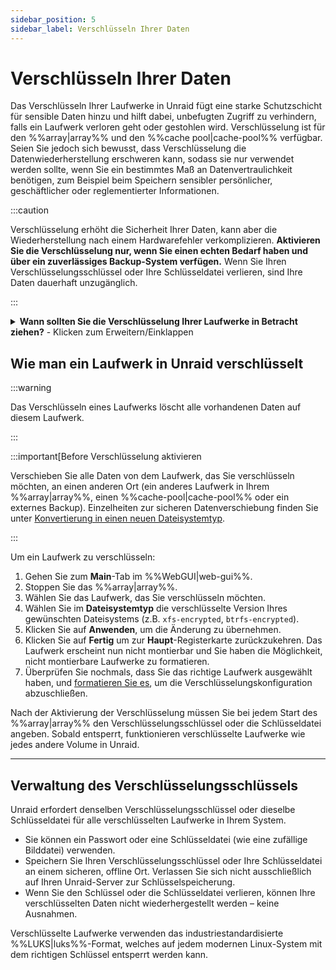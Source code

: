 ```yaml
---
sidebar_position: 5
sidebar_label: Verschlüsseln Ihrer Daten
---
```


# Verschlüsseln Ihrer Daten

Das Verschlüsseln Ihrer Laufwerke in Unraid fügt eine starke Schutzschicht für sensible Daten hinzu und hilft dabei, unbefugten Zugriff zu verhindern, falls ein Laufwerk verloren geht oder gestohlen wird. Verschlüsselung ist für den %%array|array%% und den %%cache pool|cache-pool%% verfügbar. Seien Sie jedoch sich bewusst, dass Verschlüsselung die Datenwiederherstellung erschweren kann, sodass sie nur verwendet werden sollte, wenn Sie ein bestimmtes Maß an Datenvertraulichkeit benötigen, zum Beispiel beim Speichern sensibler persönlicher, geschäftlicher oder reglementierter Informationen.

:::caution

Verschlüsselung erhöht die Sicherheit Ihrer Daten, kann aber die Wiederherstellung nach einem Hardwarefehler verkomplizieren. **Aktivieren Sie die Verschlüsselung nur, wenn Sie einen echten Bedarf haben und über ein zuverlässiges Backup-System verfügen.** Wenn Sie Ihren Verschlüsselungsschlüssel oder Ihre Schlüsseldatei verlieren, sind Ihre Daten dauerhaft unzugänglich.

:::

<details>
  <summary><strong>Wann sollten Sie die Verschlüsselung Ihrer Laufwerke in Betracht ziehen?</strong> - Klicken zum Erweitern/Einklappen</summary>

  - Sie speichern vertrauliche, regulierte oder sensible Daten auf Ihrem Unraid-Server.
  - Sie sind besorgt über Datendiebstahl, falls ein Laufwerk physisch entfernt oder gestohlen wird.
  - Sie müssen die organisatorischen oder gesetzlichen Anforderungen zum Datenschutz erfüllen.

  Wenn Sie Unraid hauptsächlich für Heimmedien oder nicht sensitive Dateien verwenden, ist die Verschlüsselung möglicherweise nicht notwendig und kann die Fehlersuche und Wiederherstellung erschweren.
</details>

## Wie man ein Laufwerk in Unraid verschlüsselt

:::warning

Das Verschlüsseln eines Laufwerks löscht alle vorhandenen Daten auf diesem Laufwerk.

:::

:::important[Before Verschlüsselung aktivieren

Verschieben Sie alle Daten von dem Laufwerk, das Sie verschlüsseln möchten, an einen anderen Ort (ein anderes Laufwerk in Ihrem %%array|array%%, einen %%cache-pool|cache-pool%% oder ein externes Backup). Einzelheiten zur sicheren Datenverschiebung finden Sie unter [Konvertierung in einen neuen Dateisystemtyp](../../using-unraid-to/manage-storage/file-systems.mdx#converting-to-a-new-file-system-type).

:::

Um ein Laufwerk zu verschlüsseln:

1. Gehen Sie zum **Main**-Tab im %%WebGUI|web-gui%%.
2. Stoppen Sie das %%array|array%%.
3. Wählen Sie das Laufwerk, das Sie verschlüsseln möchten.
4. Wählen Sie im **Dateisystemtyp** die verschlüsselte Version Ihres gewünschten Dateisystems (z.B. `xfs-encrypted`, `btrfs-encrypted`).
5. Klicken Sie auf **Anwenden**, um die Änderung zu übernehmen.
6. Klicken Sie auf **Fertig** um zur **Haupt**-Registerkarte zurückzukehren. Das Laufwerk erscheint nun nicht montierbar und Sie haben die Möglichkeit, nicht montierbare Laufwerke zu formatieren.
7. Überprüfen Sie nochmals, dass Sie das richtige Laufwerk ausgewählt haben, und [formatieren Sie es](../../using-unraid-to/manage-storage/file-systems.mdx#creating-a-file-system-formatting), um die Verschlüsselungskonfiguration abzuschließen.

Nach der Aktivierung der Verschlüsselung müssen Sie bei jedem Start des %%array|array%% den Verschlüsselungsschlüssel oder die Schlüsseldatei angeben. Sobald entsperrt, funktionieren verschlüsselte Laufwerke wie jedes andere Volume in Unraid.

---

## Verwaltung des Verschlüsselungsschlüssels

Unraid erfordert denselben Verschlüsselungsschlüssel oder dieselbe Schlüsseldatei für alle verschlüsselten Laufwerke in Ihrem System.

- Sie können ein Passwort oder eine Schlüsseldatei (wie eine zufällige Bilddatei) verwenden.
- Speichern Sie Ihren Verschlüsselungsschlüssel oder Ihre Schlüsseldatei an einem sicheren, offline Ort. Verlassen Sie sich nicht ausschließlich auf Ihren Unraid-Server zur Schlüsselspeicherung.
- Wenn Sie den Schlüssel oder die Schlüsseldatei verlieren, können Ihre verschlüsselten Daten nicht wiederhergestellt werden – keine Ausnahmen.

Verschlüsselte Laufwerke verwenden das industriestandardisierte %%LUKS|luks%%-Format, welches auf jedem modernen Linux-System mit dem richtigen Schlüssel entsperrt werden kann.
